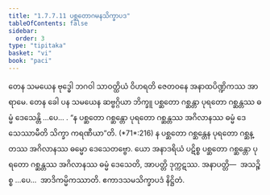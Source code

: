 ```yaml
---
title: "1.7.7.11 ပစ္ဆတောဂမနသိက္ခာပဒ"
tableOfContents: false
sidebar:
  order: 3
type: "tipitaka"
basket: "vi"
book: "paci"
---
```



<DynamicBreadcrumb />

<Division number="649" book="paci">

<Paragraph number="2062" book="paci">
တေန သမယေန ဗုဒ္ဓေါ ဘဂဝါ သာဝတ္ထိယံ ဝိဟရတိ ဇေတဝနေ အနာထပိဏ္ဍိကဿ အာရာမေ. တေန ခေါ ပန သမယေန ဆဗ္ဗဂ္ဂိယာ ဘိက္ခူ ပစ္ဆတော ဂစ္ဆန္တာ ပုရတော ဂစ္ဆန္တဿ ဓမ္မံ ဒေသေန္တိ …ပေ… .
</Paragraph>

<Paragraph number="2063" book="paci">
<Emphasis>“န ပစ္ဆတော ဂစ္ဆန္တော ပုရတော ဂစ္ဆန္တဿ အဂိလာနဿ ဓမ္မံ ဒေသေဿာမီတိ သိက္ခာ ကရဏီယာ”</Emphasis>တိ. (*71*:<Emphasis>216</Emphasis>)
</Paragraph>

<Paragraph number="2064" book="paci">
န ပစ္ဆတော ဂစ္ဆန္တေန ပုရတော ဂစ္ဆန္တဿ အဂိလာနဿ ဓမ္မော ဒေသေတဗ္ဗော. ယော အနာဒရိယံ ပဋိစ္စ ပစ္ဆတော ဂစ္ဆန္တော ပုရတော ဂစ္ဆန္တဿ အဂိလာနဿ ဓမ္မံ ဒေသေတိ, အာပတ္တိ ဒုက္ကဋဿ.
</Paragraph>

<Paragraph number="2065" book="paci">
အနာပတ္တိ—  အသဉ္စိစ္စ …ပေ…  အာဒိကမ္မိကဿာတိ.

</Paragraph>
</Division>

<Paragraph number="2066" type="center" book="paci">
ဧကာဒသမသိက္ခာပဒံ နိဋ္ဌိတံ.
</Paragraph>